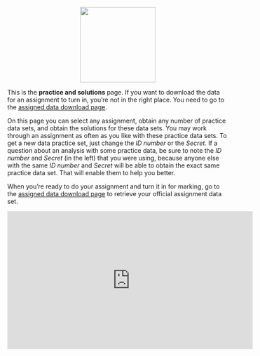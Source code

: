 <p>

<center><img src="img/keep_calm_small_lightblue.png" style="width: 172px;"/></center>

<p>

This is the **practice and solutions** page. If you want to download the data for an assignment to turn in, you're not in the right place. You need to go to the [assigned data download page](`r download_url`).

<p>


On this page you can select any assignment, obtain any number of practice data sets, and obtain the solutions for these data sets. You may work through an assignment as often as you like with these practice data sets. To get a new data practice set, just change the *ID number* or the *Secret*. 
If a question about an analysis with some practice data, be sure to note the *ID number* and *Secret* (in the left) that you were using, because anyone else with the same *ID number* and *Secret* will be able to obtain the exact same practice data set. That will enable them to help you better.

When you're ready to do your assignment and turn it in for marking, go to the [assigned data download page](`r download_url`) to retrieve your official assignment data set. 

<center><iframe width="560" height="315" src="https://www.youtube.com/embed/x5eRqUgD9c4" frameborder="0" allowfullscreen></iframe></center>
